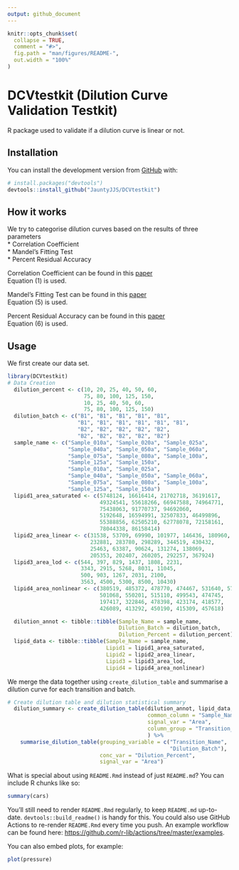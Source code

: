 ```yaml
---
output: github_document
---
```


<!-- README.md is generated from README.Rmd. Please edit that file -->

```r
knitr::opts_chunk$set(
  collapse = TRUE,
  comment = "#>",
  fig.path = "man/figures/README-",
  out.width = "100%"
)
```

# DCVtestkit (Dilution Curve Validation Testkit)

<!-- badges: start -->
<!-- badges: end -->

R package used to validate if a dilution curve is linear or not.

## Installation

You can install the development version from [GitHub](https://github.com/) with:

``` r
# install.packages("devtools")
devtools::install_github("JauntyJJS/DCVtestkit")
```
## How it works

We try to categorise dilution curves based on the results of three parameters  
* Correlation Coefficient  
* Mandel's Fitting Test  
* Percent Residual Accuracy  

Correlation Coefficient can be found in this [paper](https://link.springer.com/article/10.1007/s00769-002-0487-6)  
Equation (1) is used.

Mandel's Fitting Test can be found in this
[paper](https://pubs.rsc.org/en/content/articlelanding/2013/ay/c2ay26400e#!divAbstract)  
Equation (5) is used.

Percent Residual Accuracy can be found in this [paper](https://www.sciencedirect.com/science/article/abs/pii/S0039914018307549)  
Equation (6) is used.


## Usage

We first create our data set.

```r
library(DCVtestkit)
# Data Creation
  dilution_percent <- c(10, 20, 25, 40, 50, 60,
                        75, 80, 100, 125, 150,
                        10, 25, 40, 50, 60,
                        75, 80, 100, 125, 150)
  dilution_batch <- c("B1", "B1", "B1", "B1", "B1",
                      "B1", "B1", "B1", "B1", "B1", "B1",
                      "B2", "B2", "B2", "B2", "B2",
                      "B2", "B2", "B2", "B2", "B2")
  sample_name <- c("Sample_010a", "Sample_020a", "Sample_025a",
                   "Sample_040a", "Sample_050a", "Sample_060a",
                   "Sample_075a", "Sample_080a", "Sample_100a",
                   "Sample_125a", "Sample_150a",
                   "Sample_010a", "Sample_025a",
                   "Sample_040a", "Sample_050a", "Sample_060a",
                   "Sample_075a", "Sample_080a", "Sample_100a",
                   "Sample_125a", "Sample_150a")
  lipid1_area_saturated <- c(5748124, 16616414, 21702718, 36191617,
                             49324541, 55618266, 66947588, 74964771,
                             75438063, 91770737, 94692060,
                             5192648, 16594991, 32507833, 46499896,
                             55388856, 62505210, 62778078, 72158161,
                             78044338, 86158414)
  lipid2_area_linear <- c(31538, 53709, 69990, 101977, 146436, 180960,
                          232881, 283780, 298289, 344519, 430432,
                          25463, 63387, 90624, 131274, 138069,
                          205353, 202407, 260205, 292257, 367924)
  lipid3_area_lod <- c(544, 397, 829, 1437, 1808, 2231,
                       3343, 2915, 5268, 8031, 11045,
                       500, 903, 1267, 2031, 2100,
                       3563, 4500, 5300, 8500, 10430)
  lipid4_area_nonlinear <- c(380519, 485372, 478770, 474467, 531640, 576301,
                             501068, 550201, 515110, 499543, 474745,
                             197417, 322846, 478398, 423174, 418577,
                             426089, 413292, 450190, 415309, 457618)

  dilution_annot <- tibble::tibble(Sample_Name = sample_name,
                                   Dilution_Batch = dilution_batch,
                                   Dilution_Percent = dilution_percent)
  lipid_data <- tibble::tibble(Sample_Name = sample_name,
                               Lipid1 = lipid1_area_saturated,
                               Lipid2 = lipid2_area_linear,
                               Lipid3 = lipid3_area_lod,
                               Lipid4 = lipid4_area_nonlinear)
```

We merge the data together using `create_dilution_table` and summarise a dilution
curve for each transition and batch.

```r
# Create dilution table and dilution statistical summary
  dilution_summary <- create_dilution_table(dilution_annot, lipid_data,
                                            common_column = "Sample_Name",
                                            signal_var = "Area",
                                            column_group = "Transition_Name"
                                            ) %>%
    summarise_dilution_table(grouping_variable = c("Transition_Name",
                                                   "Dilution_Batch"),
                             conc_var = "Dilution_Percent",
                             signal_var = "Area")

```

What is special about using `README.Rmd` instead of just `README.md`? You can include R chunks like so:

```r
summary(cars)
```

You'll still need to render `README.Rmd` regularly, to keep `README.md` up-to-date. `devtools::build_readme()` is handy for this. You could also use GitHub Actions to re-render `README.Rmd` every time you push. An example workflow can be found here: <https://github.com/r-lib/actions/tree/master/examples>.

You can also embed plots, for example:

```r
plot(pressure)
```

